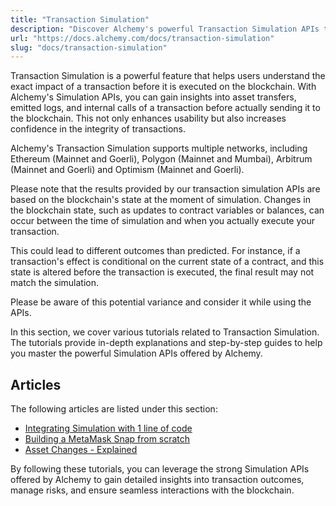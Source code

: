 ```yaml
---
title: "Transaction Simulation"
description: "Discover Alchemy's powerful Transaction Simulation APIs that provide in-depth insights into the impact of transactions on various networks before execution."
url: "https://docs.alchemy.com/docs/transaction-simulation"
slug: "docs/transaction-simulation"
---
```


Transaction Simulation is a powerful feature that helps users understand the exact impact of a transaction before it is executed on the blockchain. With Alchemy's Simulation APIs, you can gain insights into asset transfers, emitted logs, and internal calls of a transaction before actually sending it to the blockchain. This not only enhances usability but also increases confidence in the integrity of transactions.

Alchemy's Transaction Simulation supports multiple networks, including Ethereum (Mainnet and Goerli), Polygon (Mainnet and Mumbai), Arbitrum (Mainnet and Goerli) and Optimism (Mainnet and Goerli).

<Info>
  Please note that the results provided by our transaction simulation APIs are based on the blockchain's state at the moment of simulation. Changes in the blockchain state, such as updates to contract variables or balances, can occur between the time of simulation and when you actually execute your transaction.

  This could lead to different outcomes than predicted. For instance, if a transaction's effect is conditional on the current state of a contract, and this state is altered before the transaction is executed, the final result may not match the simulation.

  Please be aware of this potential variance and consider it while using the APIs.
</Info>

In this section, we cover various tutorials related to Transaction Simulation. The tutorials provide in-depth explanations and step-by-step guides to help you master the powerful Simulation APIs offered by Alchemy.

## Articles

The following articles are listed under this section:

* [Integrating Simulation with 1 line of code](/docs/integrating-simulation-with-1-line-of-code-1)
* [Building a MetaMask Snap from scratch](/docs/building-a-metamask-snap-from-scratch-1)
* [Asset Changes - Explained](/docs/asset-changes-explained-1)

By following these tutorials, you can leverage the strong Simulation APIs offered by Alchemy to gain detailed insights into transaction outcomes, manage risks, and ensure seamless interactions with the blockchain.
